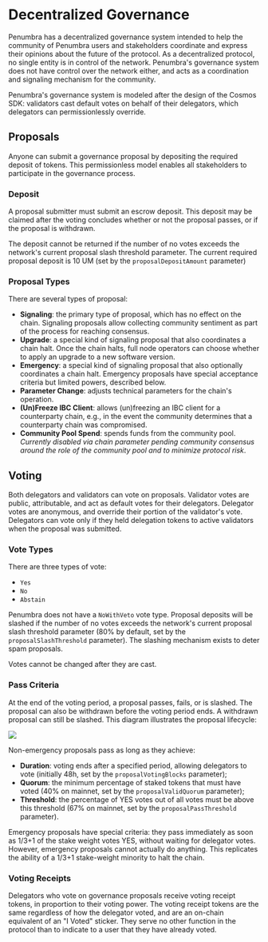 # Decentralized Governance

Penumbra has a decentralized governance system intended to help the community of
Penumbra users and stakeholders coordinate and express their opinions about the
future of the protocol. As a decentralized protocol, no single entity is in
control of the network. Penumbra's governance system does not have control over
the network either, and acts as a coordination and signaling mechanism for the
community.

Penumbra's governance system is modeled after the design of the Cosmos SDK:
validators cast default votes on behalf of their delegators, which delegators
can permissionlessly override.

## Proposals

Anyone can submit a governance proposal by depositing the required deposit of tokens. This permissionless model enables all stakeholders to participate in the governance process.

### Deposit

A proposal submitter must submit an escrow deposit. This deposit may be claimed after the voting concludes whether or not the proposal passes, or if the proposal is withdrawn.

The deposit cannot be returned if the number of no votes exceeds the network's current proposal slash threshold parameter. The current required proposal deposit is 10 UM (set by the `proposalDepositAmount` parameter)

### Proposal Types

There are several types of proposal:

- **Signaling**: the primary type of proposal, which has no effect on the chain.  Signaling proposals allow collecting community sentiment as part of the process for reaching consensus.
- **Upgrade**: a special kind of signaling proposal that also coordinates a chain halt.  Once the chain halts, full node operators can choose whether to apply an upgrade to a new software version.
- **Emergency**: a special kind of signaling proposal that also optionally coordinates a chain halt.  Emergency proposals have special acceptance criteria but limited powers, described below.
- **Parameter Change**: adjusts technical parameters for the chain's operation.
- **(Un)Freeze IBC Client**: allows (un)freezing an IBC client for a counterparty chain, e.g., in the event the community determines that a counterparty chain was compromised.
- **Community Pool Spend**: spends funds from the community pool. _Currently disabled via chain parameter pending community consensus around the role of the community pool and to minimize protocol risk_.

## Voting

Both delegators and validators can vote on proposals. Validator votes are
public, attributable, and act as default votes for their delegators.  Delegator votes are
anonymous, and override their portion of the validator's vote.  Delegators can vote only if they
held delegation tokens to active validators when the proposal was submitted.

### Vote Types

There are three types of vote:
* `Yes`
* `No`
* `Abstain`

Penumbra does not have a `NoWithVeto` vote type. Proposal deposits will be slashed if the number of no votes exceeds the network's current proposal slash threshold parameter (80% by default, set by the `proposalSlashThreshold` parameter). The slashing mechanism exists to deter spam proposals.

Votes cannot be changed after they are cast.

### Pass Criteria

At the end of the voting period, a proposal passes, fails, or is slashed. The proposal can also be withdrawn before the voting period ends. A withdrawn proposal can still be slashed. This diagram illustrates the proposal lifecycle:

<picture>
  <img src="/images/governance-diagram.png" />
</picture>

Non-emergency proposals pass as long as they achieve:

- **Duration**: voting ends after a specified period, allowing delegators to vote (initially 48h, set by the `proposalVotingBlocks` parameter);
- **Quorum**: the minimum percentage of staked tokens that must have voted (40% on mainnet, set by the `proposalValidQuorum` parameter);
- **Threshold**: the percentage of YES votes out of all votes must be above this threshold (67% on mainnet, set by the `proposalPassThreshold` parameter).

Emergency proposals have special criteria: they pass immediately as soon as
1/3+1 of the stake weight votes YES, without waiting for delegator votes.
However, emergency proposals cannot actually do anything. This replicates the
ability of a 1/3+1 stake-weight minority to halt the chain.

### Voting Receipts

Delegators who vote on governance proposals receive voting receipt tokens, in
proportion to their voting power.  The voting receipt tokens are the same
regardless of how the delegator voted, and are an on-chain equivalent of an "I
Voted" sticker.  They serve no other function in the protocol than to indicate
to a user that they have already voted.
